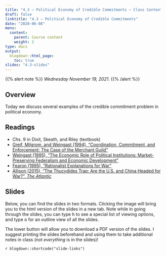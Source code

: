 ```yaml
---
title: "4.3 — Political Economy of Credible Commitments — Class Content"
draft: false
linktitle: "4.3 — Political Economy of Credible Commitments"
date: "2020-06-08"
menu:
  content:
    parent: Course content
    weight: 2
type: docs
output:
  blogdown::html_page:
    toc: true
slides: "4.3-slides"
---
```


{{% alert note %}}
*Wednesday November 19, 2021*.
{{% /alert %}}


## <i class="fas fa-info-circle fa-lg"></i> Overview

Today we discuss several examples of the credible commitment problem in political economy.

## <i class="fas fa-book-reader fa-lg"></i> Readings

- <i class="fas fa-book"></i> Chs. 9 in Dixit, Skeath, and Riley (textbook)
- [<i class="fas fa-file-pdf"></i> Greif, Milgrom, and Weingast (1994), "Coordination, Commitment, and Enforcement: The Case of the Merchant Guild"](/readings/Greif-Milgrom-Weingast-1994.pdf)
- [<i class="fas fa-file-pdf"></i> Weingast (1995), "The Economic Role of Political Institutions: Market-Preserving Federalism and Economic Development"](/readings/Weingast-1995.pdf)
- [<i class="fas fa-file-pdf"></i> Fearon (1995), "Rationalist Explanations for War"](/readings/Fearon-1995.pdf)
- [<i class="fas fa-file-pdf"></i> Allison (2015), "The Thucydides Trap: Are the U.S. and China Headed for War?", *The Atlantic*](https://www.theatlantic.com/international/archive/2015/09/united-states-china-war-thucydides-trap/406756)

## <i class="fas fa-chalkboard-teacher"></i> Slides

Below, you can find the slides in two formats. Clicking the image will bring you to the html version of the slides in a new tab. Note while in going through the slides, you can type <kbd>h</kbd> to see a special list of viewing options, and type <kbd>o</kbd> for an outline view of all the slides.

The lower button will allow you to download a PDF version of the slides. I suggest printing the slides beforehand and using them to take additional notes in class (*not everything* is in the slides)!

`r blogdown::shortcode("slide-links")`